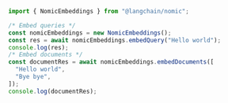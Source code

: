 ```typescript
import { NomicEmbeddings } from "@langchain/nomic";

/* Embed queries */
const nomicEmbeddings = new NomicEmbeddings();
const res = await nomicEmbeddings.embedQuery("Hello world");
console.log(res);
/* Embed documents */
const documentRes = await nomicEmbeddings.embedDocuments([
  "Hello world",
  "Bye bye",
]);
console.log(documentRes);
```
